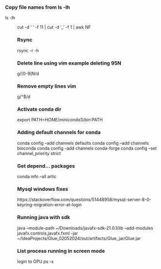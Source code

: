 ### Copy file names from ls -lh
ls -lh <dir> | cut -d ' ' -f 11 | cut -d '_' -f 1 | awk NF

### Rsync
rsync -r -h  <source> <destination>

### Delete line using vim example deleting 95N 
g/[0-9]N/d

### Remove empty lines vim
g/^$/d


### Activate conda dir
export PATH=$HOME/miniconda3/bin:$PATH

### Adding default channels for conda
conda config --add channels defaults
conda config --add channels bioconda
conda config --add channels conda-forge
conda config --set channel_priority strict

### Get depend... packages
conda info --all artic


### Mysql windows fixes
https://stackoverflow.com/questions/51448958/mysql-server-8-0-keyring-migration-error-at-login

### Running java with sdk
java --module-path ~/Downloads/javafx-sdk-21.0.1/lib --add-modules javafx.controls,javafx.fxml -jar ~/IdeaProjects/Glue_02052024/out/artifacts/Glue_jar/Glue.jar

### List process running in screen mode
login to GPU 
ps -x
